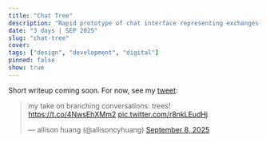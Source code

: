 ```yaml
---
title: "Chat Tree"
description: "Rapid prototype of chat interface representing exchanges as nodes in a tree"
date: "3 days | SEP 2025"
slug: "chat-tree"
cover:
tags: ["design", "development", "digital"]
pinned: false
show: true
---
```


Short writeup coming soon. For now, see my [tweet](https://x.com/allisoncyhuang/status/1964901642882752651):

<blockquote class="twitter-tweet"><p lang="en" dir="ltr">my take on branching conversations: trees! <a href="https://t.co/4NwsEhXMm2">https://t.co/4NwsEhXMm2</a> <a href="https://t.co/r8nkLEudHj">pic.twitter.com/r8nkLEudHj</a></p>&mdash; allison huang (@allisoncyhuang) <a href="https://twitter.com/allisoncyhuang/status/1964901642882752651?ref_src=twsrc%5Etfw">September 8, 2025</a></blockquote> <script async src="https://platform.twitter.com/widgets.js" charset="utf-8"></script>
